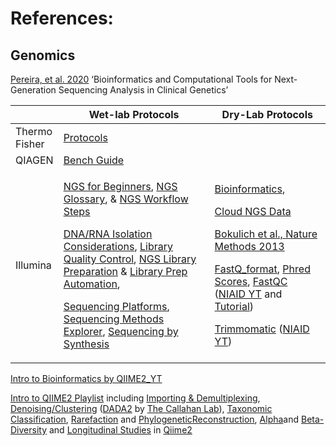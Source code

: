 # References: 

## Genomics

[Pereira, et al. 2020](https://doi.org/10.3390/jcm9010132) 'Bioinformatics and Computational Tools for Next-Generation Sequencing Analysis in Clinical Genetics'

+---------------+-----------------------------------------------------------------------------------------------------------------------------------------------------------------------------------------------------------------------------------------------------------------------------------------------------------------------------------------------------------------------------------------------------------------------------------------------------------------------------------------------------------------------------+-------------------------------------------------------------------------------------------------------------------------------------------------------------------------------------------------------------------------------------------------------------------------------------------------------------------------------------------------------------------------------------+
|               | Wet-lab Protocols                                                                                                                                                                                                                                                                                                                                                                                                                                                                                                           | Dry-Lab Protocols                                                                                                                                                                                                                                                                                                                                                                   |
+===============+=============================================================================================================================================================================================================================================================================================================================================================================================================================================================================================================================+=====================================================================================================================================================================================================================================================================================================================================================================================+
| Thermo Fisher | [Protocols](https://www.thermofisher.com/us/en/home/references/protocols.html)                                                                                                                                                                                                                                                                                                                                                                                                                                              |                                                                                                                                                                                                                                                                                                                                                                                     |
+---------------+-----------------------------------------------------------------------------------------------------------------------------------------------------------------------------------------------------------------------------------------------------------------------------------------------------------------------------------------------------------------------------------------------------------------------------------------------------------------------------------------------------------------------------+-------------------------------------------------------------------------------------------------------------------------------------------------------------------------------------------------------------------------------------------------------------------------------------------------------------------------------------------------------------------------------------+
| QIAGEN        | [Bench Guide](https://www.qiagen.com/us/knowledge-and-support/knowledge-hub/bench-guide)                                                                                                                                                                                                                                                                                                                                                                                                                                    |                                                                                                                                                                                                                                                                                                                                                                                     |
+---------------+-----------------------------------------------------------------------------------------------------------------------------------------------------------------------------------------------------------------------------------------------------------------------------------------------------------------------------------------------------------------------------------------------------------------------------------------------------------------------------------------------------------------------------+-------------------------------------------------------------------------------------------------------------------------------------------------------------------------------------------------------------------------------------------------------------------------------------------------------------------------------------------------------------------------------------+
| Illumina      | [NGS for Beginners](https://www.illumina.com/science/technology/next-generation-sequencing/beginners/tutorials.html), [NGS Glossary](https://www.illumina.com/science/technology/next-generation-sequencing/beginners/glossary.html), & [NGS Workflow Steps](https://www.illumina.com/science/technology/next-generation-sequencing/beginners/ngs-workflow.html)                                                                                                                                                            | [Bioinformatics](https://www.illumina.com/informatics.html),                                                                                                                                                                                                                                                                                                                        |
|               |                                                                                                                                                                                                                                                                                                                                                                                                                                                                                                                             |                                                                                                                                                                                                                                                                                                                                                                                     |
|               | [DNA/RNA Isolation Considerations](https://support.illumina.com/bulletins/2016/05/dnarna-isolation-considerations-when-using-truseq-library-prep-kits.html), [Library Quality Control](https://support.illumina.com/bulletins/2016/05/library-quantification-and-quality-control-quick-reference-guide.html), [NGS Library Preparation](https://www.illumina.com/techniques/sequencing/ngs-library-prep.html) & [Library Prep Automation](https://www.illumina.com/techniques/sequencing/ngs-library-prep/automation.html), | [Cloud NGS Data](https://www.illumina.com/informatics/infrastructure-pipeline-setup/genomic-data-storage-security.html)                                                                                                                                                                                                                                                             |
|               |                                                                                                                                                                                                                                                                                                                                                                                                                                                                                                                             |                                                                                                                                                                                                                                                                                                                                                                                     |
|               | [Sequencing Platforms](https://www.illumina.com/systems/sequencing-platforms.html), [Sequencing Methods Explorer](https://www.illumina.com/science/sequencing-method-explorer.html), [Sequencing by Synthesis](https://www.illumina.com/science/technology/next-generation-sequencing/sequencing-technology.html)                                                                                                                                                                                                           | [Bokulich et al., Nature Methods 2013](https://doi.org/10.1038/nmeth.2276)                                                                                                                                                                                                                                                                                                          |
|               |                                                                                                                                                                                                                                                                                                                                                                                                                                                                                                                             |                                                                                                                                                                                                                                                                                                                                                                                     |
|               |                                                                                                                                                                                                                                                                                                                                                                                                                                                                                                                             | [FastQ_format](https://en.wikipedia.org/wiki/FASTQ_format), [Phred Scores](https://www.illumina.com/science/technology/next-generation-sequencing/plan-experiments/quality-scores.html), [FastQC](https://www.bioinformatics.babraham.ac.uk/projects/fastqc/) ([NIAID YT](https://www.youtube.com/watch?v=GnWSXwQeJ_U) and [Tutorial](https://www.hadriengourle.com/tutorials/qc/)) |
|               |                                                                                                                                                                                                                                                                                                                                                                                                                                                                                                                             |                                                                                                                                                                                                                                                                                                                                                                                     |
|               |                                                                                                                                                                                                                                                                                                                                                                                                                                                                                                                             | [Trimmomatic](https://github.com/timflutre/trimmomatic) ([NIAID YT](https://www.youtube.com/watch?v=xZbzPpW0NTk))                                                                                                                                                                                                                                                                   |
+---------------+-----------------------------------------------------------------------------------------------------------------------------------------------------------------------------------------------------------------------------------------------------------------------------------------------------------------------------------------------------------------------------------------------------------------------------------------------------------------------------------------------------------------------------+-------------------------------------------------------------------------------------------------------------------------------------------------------------------------------------------------------------------------------------------------------------------------------------------------------------------------------------------------------------------------------------+

[Intro to Bioinformatics by QIIME2_YT](https://www.youtube.com/watch?v=U1KH9GCz4Xs&list=PLbVDKwGpb3XnwBACQ5w8L8NzjZ-6D0M8u)

[Intro to QIIME2 Playlist](https://www.youtube.com/watch?v=M2iXewkYHE0&list=PLbVDKwGpb3XmkQmoBy1wh3QfWlWdn_pTT) including [Importing & Demultiplexing](https://www.youtube.com/watch?v=QMqKd7HGBbQ&list=PLbVDKwGpb3XmkQmoBy1wh3QfWlWdn_pTT&index=9), [Denoising/Clustering](https://www.youtube.com/watch?v=PmtqSa4Z1TQ&list=PLbVDKwGpb3XmkQmoBy1wh3QfWlWdn_pTT&index=11) ([DADA2](https://youtu.be/181bMy9YB9I?t=116) by [The Callahan Lab](https://github.com/benjjneb/dada2)), [Taxonomic Classification](https://www.youtube.com/watch?v=Z9w2VZHJMZs&list=PLbVDKwGpb3XmkQmoBy1wh3QfWlWdn_pTT&index=15), [Rarefaction](https://www.youtube.com/watch?v=g5BdGP4V5YA&list=PLbVDKwGpb3XmkQmoBy1wh3QfWlWdn_pTT&index=17) and [Phylogenetic ](https://www.youtube.com/watch?v=0nEabGxFxlY&t=5s)[Reconstruction](https://www.youtube.com/watch?v=0nEabGxFxlY&list=PLbVDKwGpb3XmkQmoBy1wh3QfWlWdn_pTT&index=14), [Alpha](https://www.youtube.com/watch?v=tucm8y5xi88&list=PLbVDKwGpb3XmkQmoBy1wh3QfWlWdn_pTT&index=20)and [Beta-Diversity](https://www.youtube.com/watch?v=7H_LhmGafOc&list=PLbVDKwGpb3XmkQmoBy1wh3QfWlWdn_pTT&index=22) and [Longitudinal Studies](https://www.youtube.com/watch?v=K3gzz5DGTc0&list=PLbVDKwGpb3XmkQmoBy1wh3QfWlWdn_pTT&index=28) in [Qiime2](https://docs.qiime2.org/2022.2/)
